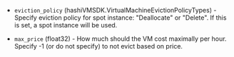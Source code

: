 <!-- Code generated from the comments of the Spot struct in builder/azure/arm/config.go; DO NOT EDIT MANUALLY -->

- `eviction_policy` (hashiVMSDK.VirtualMachineEvictionPolicyTypes) - Specify eviction policy for spot instance: "Deallocate" or "Delete". If this is set, a spot instance will be used.

- `max_price` (float32) - How much should the VM cost maximally per hour. Specify -1 (or do not specify) to not evict based on price.

<!-- End of code generated from the comments of the Spot struct in builder/azure/arm/config.go; -->
